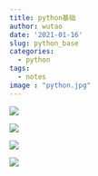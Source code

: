 ---
title: python基础
author: wutao
date: '2021-01-16'
slug: python_base
categories:
  - python
tags:
  - notes
image : "python.jpg"
---

![](https://picgo-wutao.oss-cn-shanghai.aliyuncs.com/img/image-20210118230926897.png)

![](https://picgo-wutao.oss-cn-shanghai.aliyuncs.com/img/列表 - 坚果云_00.png)

![](https://picgo-wutao.oss-cn-shanghai.aliyuncs.com/img/元组 - 坚果云_00.png)

![](https://picgo-wutao.oss-cn-shanghai.aliyuncs.com/img/字典 - 坚果云_00.png)
